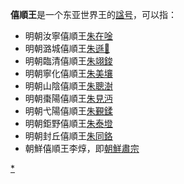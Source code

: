 '''僖順王'''是一个东亚世界王的[[諡号|諡号]]，可以指：

*明朝汝寧僖順王[[朱在唫|朱在唫]]
*明朝潞城僖順王[[朱遜𤆼|朱遜𤆼]]
*明朝臨清僖順王[[朱翊鋑|朱翊鋑]]
*明朝寧化僖順王[[朱美壤|朱美壤]]
*明朝山陰僖順王[[朱聰澍|朱聰澍]]
*明朝棗陽僖順王[[朱見沔|朱見沔]]
*明朝弋陽僖順王[[朱覲鍒|朱覲鍒]]
*明朝鉅野僖順王[[朱泰墱|朱泰墱]]
*明朝封丘僖順王[[朱同鉻|朱同鉻]]
*朝鮮僖順王李焞，即[[朝鮮肅宗|朝鮮肅宗]]

[[Category:諡僖順|*]]
{{disambig|CAT=三字封號消歧義}}